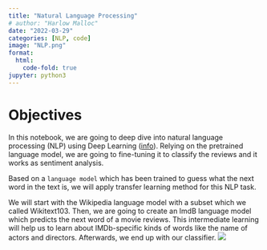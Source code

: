```yaml
---
title: "Natural Language Processing"
# author: "Harlow Malloc"
date: "2022-03-29"
categories: [NLP, code]
image: "NLP.png"
format:
  html:
    code-fold: true
jupyter: python3
---
```


# Objectives
In this notebook, we are going to deep dive into natural language processing (NLP) using Deep Learning ([info](https://medium.com/dair-ai/deep-learning-for-nlp-an-overview-of-recent-trends-d0d8f40a776d)). Relying on the pretrained language model, we are going to fine-tuning it to classify the reviews and it works as sentiment analysis. 

Based on a `language model` which has been trained to guess what the next word in the text is, we will apply transfer learning method for this NLP task.

We will start with the Wikipedia language model with a subset which we called Wikitext103. Then, we are going to create an ImdB language model which predicts the next word of a movie reviews. This intermediate learning will help us to learn about IMDb-specific kinds of words like the name of actors and directors. Afterwards, we end up with our classifier. 
![](https://github.com/fastai/fastbook/blob/master/images/att_00027.png?raw=1)
